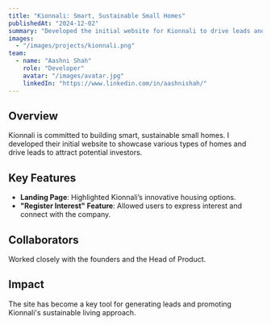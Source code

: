```yaml
---
title: "Kionnali: Smart, Sustainable Small Homes"
publishedAt: "2024-12-02"
summary: "Developed the initial website for Kionnali to drive leads and showcase sustainable, smart housing options."
images:
  - "/images/projects/kionnali.png"
team:
  - name: "Aashni Shah"
    role: "Developer"
    avatar: "/images/avatar.jpg"
    linkedIn: "https://www.linkedin.com/in/aashnishah/"
---
```


## Overview

Kionnali is committed to building smart, sustainable small homes. I developed their initial website to showcase various types of homes and drive leads to attract potential investors.

## Key Features

- **Landing Page**: Highlighted Kionnali’s innovative housing options.
- **"Register Interest" Feature**: Allowed users to express interest and connect with the company.

## Collaborators

Worked closely with the founders and the Head of Product.

## Impact

The site has become a key tool for generating leads and promoting Kionnali's sustainable living approach.

